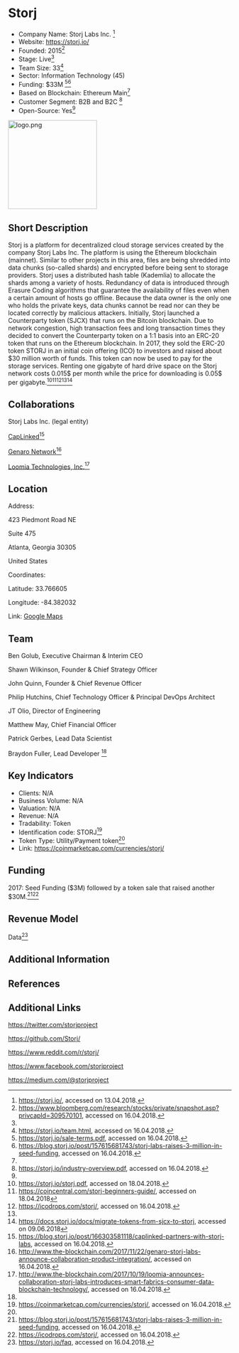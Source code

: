 =Storj=

{{col-begin}}
{{col-break}}
* Company Name: Storj Labs Inc. <ref name=„website“>https://storj.io/, accessed on 13.04.2018.</ref>
* Website: https://storj.io/
* Founded: 2015<ref>https://www.bloomberg.com/research/stocks/private/snapshot.asp?privcapId=309570101, accessed on 16.04.2018.</ref>
* Stage: Live<ref name=„website“/>
* Team Size: 33<ref name=„team“>https://storj.io/team.html, accessed on 16.04.2018.</ref>
* Sector: Information Technology (45)
* Funding: $33M<!--(more?)--><ref>https://storj.io/sale-terms.pdf, accessed on 16.04.2018.</ref><ref>https://blog.storj.io/post/157615681743/storj-labs-raises-3-million-in-seed-funding, accessed on 16.04.2018.</ref>
* Based on Blockchain: Ethereum Main<ref name=„faq“/>
* Customer Segment: B2B and B2C<!--source?--><ref>https://storj.io/industry-overview.pdf, accessed on 16.04.2018.</ref>
* Open-Source: Yes<ref name=„website“/>
{{col-break}}
[[File:logo.png|200px]]
{{col-end}}

==Short Description==

Storj is a platform for decentralized cloud storage services created by the company Storj Labs Inc. The platform is using the Ethereum blockchain (mainnet). Similar to other projects in this area, files are being shredded into data chunks (so-called shards) and encrypted before being sent to storage providers. Storj uses a distributed hash table (Kademlia) to allocate the shards among a variety of hosts. Redundancy of data is introduced through Erasure Coding algorithms that guarantee the availability of files even when a certain amount of hosts go offline. Because the data owner is the only one who holds the private keys, data chunks cannot be read nor can they be located correctly by malicious attackers. Initially, Storj launched a Counterparty token (SJCX) that runs on the Bitcoin blockchain. Due to network congestion, high transaction fees and long transaction times they decided to convert the Counterparty token on a 1:1 basis into an ERC-20 token that runs on the Ethereum blockchain. In 2017, they sold the ERC-20 token STORJ in an initial coin offering (ICO) to investors and raised about $30 million worth of funds. This token can now be used to pay for the storage services. Renting one gigabyte of hard drive space on the Storj network costs 0.015$ per month while the price for downloading is 0.05$ per gigabyte.<ref name=”whitepaper”> https://storj.io/storj.pdf, accessed on 18.04.2018.</ref><ref name=”beginner”> https://coincentral.com/storj-beginners-guide/, accessed on 18.04.2018</ref><ref>https://icodrops.com/storj/, accessed on 16.04.2018.</ref><ref name=”website”/><ref>https://docs.storj.io/docs/migrate-tokens-from-sjcx-to-storj, accessed on 09.06.2018</ref>


==Collaborations==

Storj Labs Inc. (legal entity)

[https://www.caplinked.com/ CapLinked]<ref>https://blog.storj.io/post/166303581118/caplinked-partners-with-storj-labs, accessed on 16.04.2018.</ref>

[https://genaro.network/en Genaro Network]<ref>http://www.the-blockchain.com/2017/11/22/genaro-storj-labs-announce-collaboration-product-integration/, accessed on 16.04.2018.</ref>

[https://www.loomia.com/ Loomia Technologies, Inc.]<ref>http://www.the-blockchain.com/2017/10/19/loomia-announces-collaboration-storj-labs-introduces-smart-fabrics-consumer-data-blockchain-technology/, accessed on 16.04.2018.</ref>


==Location==

Address: 

423 Piedmont Road NE 

Suite 475 

Atlanta, Georgia 30305 

United States




Coordinates: 

Latitude: 33.766605

Longitude: -84.382032



Link: [https://www.google.com/maps/place/423+Piedmont+Ave+NE+%23475,+Atlanta,+GA+30308,+USA/@33.7666051,-84.3842204,17z/data=!4m13!1m7!3m6!1s0x88f504710a73d065:0xf65429fdbfdac239!2s423+Piedmont+Ave+NE+%23475,+Atlanta,+GA+30308,+USA!3b1!8m2!3d33.7666051!4d-84.3820317!3m4!1s0x88f504710a73d065:0xf65429fdbfdac239!8m2!3d33.7666051!4d-84.3820317?hl=de Google Maps]


==Team==

Ben Golub, Executive Chairman & Interim CEO

Shawn Wilkinson, Founder & Chief Strategy Officer

John Quinn, Founder & Chief Revenue Officer

Philip Hutchins, Chief Technology Officer & Principal DevOps Architect

JT Olio, Director of Engineering

Matthew May, Chief Financial Officer

Patrick Gerbes, Lead Data Scientist

Braydon Fuller, Lead Developer
<ref name=„team“/>


==Key Indicators==

* Clients: N/A
* Business Volume: N/A
* Valuation: N/A
* Revenue: N/A
* Tradability: Token
* Identification code: STORJ<ref>https://coinmarketcap.com/currencies/storj/, accessed on 16.04.2018.</ref>
* Token Type: Utility/Payment token<ref name=„faq“/>
* Link: https://coinmarketcap.com/currencies/storj/


==Funding==

<!-- (2014 – 2016: Several funding rounds according to crunchbase<ref>https://www.crunchbase.com/organization/storj, accessed on 16.04.2018.</ref>) -->

2017: Seed Funding ($3M) followed by a token sale that raised another $30M.<ref>https://blog.storj.io/post/157615681743/storj-labs-raises-3-million-in-seed-funding, accessed on 16.04.2018.</ref><ref>https://icodrops.com/storj/, accessed on 16.04.2018.</ref>

==Revenue Model==

Data<ref name=„faq“> https://storj.io/faq, accessed on 16.04.2018.</ref>


==Additional Information==




==References==

<references/>



==Additional Links==

https://twitter.com/storjproject

https://github.com/Storj/

https://www.reddit.com/r/storj/

https://www.facebook.com/storjproject

https://medium.com/@storjproject

